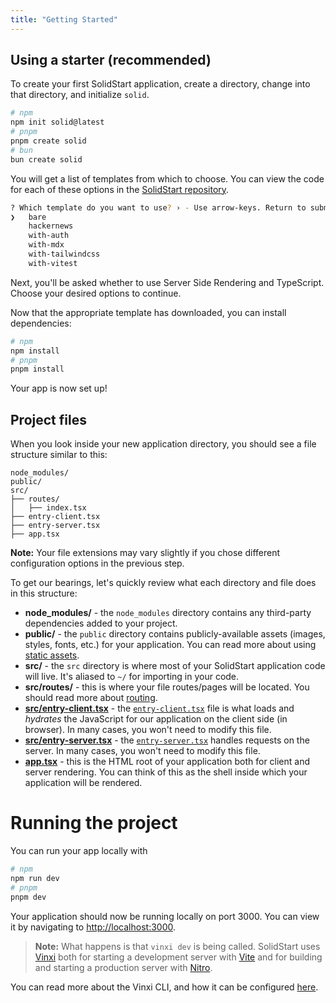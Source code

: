```yaml
---
title: "Getting Started"
---
```


## Using a starter (recommended)

To create your first SolidStart application, create a directory, change into that directory, and initialize `solid`.

```bash
# npm
npm init solid@latest
# pnpm
pnpm create solid
# bun
bun create solid
```

You will get a list of templates from which to choose. You can view the code for each of these options in the [SolidStart repository](https://github.com/solidjs/solid-start/tree/main/examples).

```bash
? Which template do you want to use? › - Use arrow-keys. Return to submit.
❯   bare
    hackernews
    with-auth
    with-mdx
    with-tailwindcss
    with-vitest
```

Next, you'll be asked whether to use Server Side Rendering and TypeScript. Choose your desired options to continue.

Now that the appropriate template has downloaded, you can install dependencies:

```bash
# npm
npm install
# pnpm
pnpm install
```

Your app is now set up! 

## Project files

When you look inside your new application directory, you should see a file structure similar to this:

```
node_modules/
public/
src/
├── routes/
│   ├── index.tsx
├── entry-client.tsx
├── entry-server.tsx
├── app.tsx
```

**Note:** Your file extensions may vary slightly if you chose different configuration options in the previous step.

To get our bearings, let's quickly review what each directory and file does in this structure:

- **node_modules/** - the `node_modules` directory contains any third-party dependencies added to your project.
- **public/** - the `public` directory contains publicly-available assets (images, styles, fonts, etc.) for your application. You can read more about using [static assets](/core-concepts/static-assets).
- **src/** - the `src` directory is where most of your SolidStart application code will live. It's aliased to `~/` for importing in your code.
- **src/routes/** - this is where your file routes/pages will be located. You should read more about [routing](/core-concepts/routing).
- [**src/entry-client.tsx**](/api/entry-client) - the [`entry-client.tsx`](/api/entry-client) file is what loads and _hydrates_ the JavaScript for our application on the client side (in browser). In many cases, you won't need to modify this file.
- [**src/entry-server.tsx**](/api/entry-server) - the [`entry-server.tsx`](/api/entry-server) handles requests on the server. In many cases, you won't need to modify this file.
- [**app.tsx**](/api/app) - this is the HTML root of your application both for client and server rendering. You can think of this as the shell inside which your application will be rendered.

# Running the project

You can run your app locally with

```bash
# npm
npm run dev
# pnpm
pnpm dev
```

Your application should now be running locally on port 3000. You can view it by navigating to [http://localhost:3000](http://localhost:3000).

> **Note:** What happens is that `vinxi dev` is being called. SolidStart uses [Vinxi](https://vinxi.vercel.app/) both for starting a development server with [Vite](https://vitejs.dev/) and for building and starting a production server with [Nitro](https://nitro.unjs.io/).

You can read more about the Vinxi CLI, and how it can be configured [here](https://vinxi.vercel.app/api/cli.html).